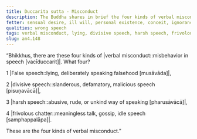 ```yaml
---
title: Duccarita sutta - Misconduct
description: The Buddha shares in brief the four kinds of verbal misconduct - 1) lying, 2) divisive speech, 3) harsh speech, and 4) frivolous chatter.
fetter: sensual desire, ill will, personal existence, conceit, ignorance
qualities: wrong speech
tags: verbal misconduct, lying, divisive speech, harsh speech, frivolous chatter, speech, communication, an, an4
slug: an4.148
---
```


“Bhikkhus, there are these four kinds of |verbal misconduct::misbehavior in speech [vacīduccarit]|. What four?

1 |False speech::lying, deliberately speaking falsehood [musāvāda]|,

2 |divisive speech::slanderous, defamatory, malicious speech [pisuṇavācā]|,

3 |harsh speech::abusive, rude, or unkind way of speaking [pharusāvācā]|,

4 |frivolous chatter::meaningless talk, gossip, idle speech [samphappalāpa]|.

These are the four kinds of verbal misconduct.”